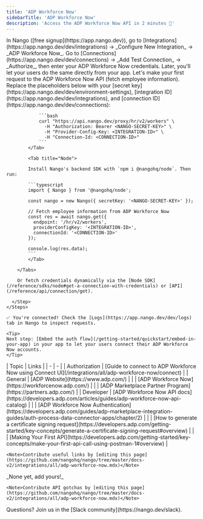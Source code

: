 ```yaml
---
title: 'ADP Workforce Now'
sidebarTitle: 'ADP Workforce Now'
description: 'Access the ADP Workforce Now API in 2 minutes 💨'
---
```


<Tabs>
  <Tab title="🚀 Quickstart">
    <Steps>
      <Step title="Create an integration">
        In Nango ([free signup](https://app.nango.dev)), go to [Integrations](https://app.nango.dev/dev/integrations) -> _Configure New Integration_ -> _ADP Workforce Now_.
      </Step>
      <Step title="Authorize ADP Workforce Now">
        Go to [Connections](https://app.nango.dev/dev/connections) -> _Add Test Connection_ -> _Authorize_, then enter your ADP Workforce Now credentials. Later, you'll let your users do the same directly from your app.
      </Step>
      <Step title="Call the ADP Workforce Now API">
        Let's make your first request to the ADP Workforce Now API (fetch employee information). Replace the placeholders below with your [secret key](https://app.nango.dev/dev/environment-settings), [integration ID](https://app.nango.dev/dev/integrations), and [connection ID](https://app.nango.dev/dev/connections):
        <Tabs>
            <Tab title="cURL">

                ```bash
                curl "https://api.nango.dev/proxy/hr/v2/workers" \
                  -H "Authorization: Bearer <NANGO-SECRET-KEY>" \
                  -H "Provider-Config-Key: <INTEGRATION-ID>" \
                  -H "Connection-Id: <CONNECTION-ID>"
                ```
            </Tab>

            <Tab title="Node">

            Install Nango's backend SDK with `npm i @nangohq/node`. Then run:

            ```typescript
            import { Nango } from '@nangohq/node';

            const nango = new Nango({ secretKey: '<NANGO-SECRET-KEY>' });

            // Fetch employee information from ADP Workforce Now
            const res = await nango.get({
              endpoint: '/hr/v2/workers',
              providerConfigKey: '<INTEGRATION-ID>',
              connectionId: '<CONNECTION-ID>'
            });

            console.log(res.data);
            ```
            </Tab>

        </Tabs>

        Or fetch credentials dynamically via the [Node SDK](/reference/sdks/node#get-a-connection-with-credentials) or [API](/reference/api/connection/get).

      </Step>
    </Steps>

    ✅ You're connected! Check the [Logs](https://app.nango.dev/dev/logs) tab in Nango to inspect requests.

    <Tip>
    Next step: [Embed the auth flow](/getting-started/quickstart/embed-in-your-app) in your app to let your users connect their ADP Workforce Now accounts.
    </Tip>
  </Tab>
  <Tab title="🔗 Useful links">
    | Topic | Links | 
    | - | - | 
    | Authorization | [Guide to connect to ADP Workforce Now using Connect UI](/integrations/all/adp-workforce-now/connect) |
    | General | [ADP Website](https://www.adp.com/) |
    | | [ADP Workforce Now](https://workforcenow.adp.com/) |
    | | [ADP Marketplace Partner Program](https://partners.adp.com/) |
    | Developer | [ADP Workforce Now API docs](https://developers.adp.com/articles/guides/adp-workforce-now-api-catalog) |
    | | [ADP Workforce Now Authentication](https://developers.adp.com/guides/adp-marketplace-integration-guides/auth-process-data-connector-apps/chapter/2) |
    | | [How to generate a certificate signing request](https://developers.adp.com/getting-started/key-concepts/generate-a-certificate-signing-request#overview) |
    | | [Making Your First API](https://developers.adp.com/getting-started/key-concepts/make-your-first-api-call-using-postman-1#overview) |


    <Note>Contribute useful links by [editing this page](https://github.com/nangohq/nango/tree/master/docs-v2/integrations/all/adp-workforce-now.mdx)</Note>
  </Tab>
  <Tab title="🚨 API gotchas">
      _None yet, add yours!_

    <Note>Contribute API gotchas by [editing this page](https://github.com/nangohq/nango/tree/master/docs-v2/integrations/all/adp-workforce-now.mdx)</Note>
  </Tab>
</Tabs>

<Info>
    Questions? Join us in the [Slack community](https://nango.dev/slack).
</Info>